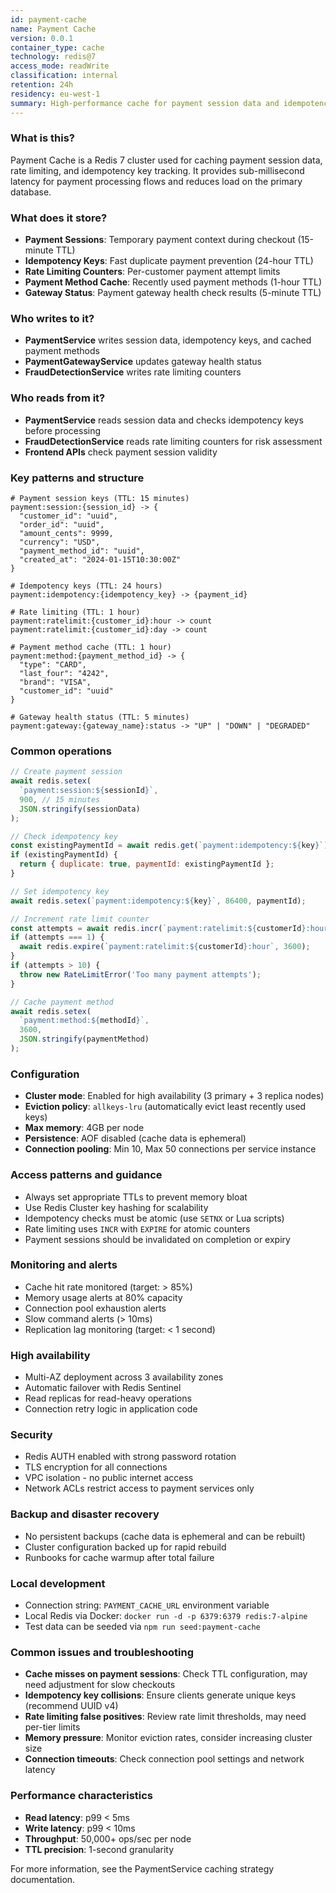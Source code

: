 ```yaml
---
id: payment-cache
name: Payment Cache
version: 0.0.1
container_type: cache
technology: redis@7
access_mode: readWrite
classification: internal
retention: 24h
residency: eu-west-1
summary: High-performance cache for payment session data and idempotency checks
---
```


<NodeGraph />

### What is this?
Payment Cache is a Redis 7 cluster used for caching payment session data, rate limiting, and idempotency key tracking. It provides sub-millisecond latency for payment processing flows and reduces load on the primary database.

### What does it store?
- **Payment Sessions**: Temporary payment context during checkout (15-minute TTL)
- **Idempotency Keys**: Fast duplicate payment prevention (24-hour TTL)
- **Rate Limiting Counters**: Per-customer payment attempt limits
- **Payment Method Cache**: Recently used payment methods (1-hour TTL)
- **Gateway Status**: Payment gateway health check results (5-minute TTL)

### Who writes to it?
- **PaymentService** writes session data, idempotency keys, and cached payment methods
- **PaymentGatewayService** updates gateway health status
- **FraudDetectionService** writes rate limiting counters

### Who reads from it?
- **PaymentService** reads session data and checks idempotency keys before processing
- **FraudDetectionService** reads rate limiting counters for risk assessment
- **Frontend APIs** check payment session validity

### Key patterns and structure
```redis
# Payment session keys (TTL: 15 minutes)
payment:session:{session_id} -> {
  "customer_id": "uuid",
  "order_id": "uuid",
  "amount_cents": 9999,
  "currency": "USD",
  "payment_method_id": "uuid",
  "created_at": "2024-01-15T10:30:00Z"
}

# Idempotency keys (TTL: 24 hours)
payment:idempotency:{idempotency_key} -> {payment_id}

# Rate limiting (TTL: 1 hour)
payment:ratelimit:{customer_id}:hour -> count
payment:ratelimit:{customer_id}:day -> count

# Payment method cache (TTL: 1 hour)
payment:method:{payment_method_id} -> {
  "type": "CARD",
  "last_four": "4242",
  "brand": "VISA",
  "customer_id": "uuid"
}

# Gateway health status (TTL: 5 minutes)
payment:gateway:{gateway_name}:status -> "UP" | "DOWN" | "DEGRADED"
```

### Common operations
```javascript
// Create payment session
await redis.setex(
  `payment:session:${sessionId}`,
  900, // 15 minutes
  JSON.stringify(sessionData)
);

// Check idempotency key
const existingPaymentId = await redis.get(`payment:idempotency:${key}`);
if (existingPaymentId) {
  return { duplicate: true, paymentId: existingPaymentId };
}

// Set idempotency key
await redis.setex(`payment:idempotency:${key}`, 86400, paymentId);

// Increment rate limit counter
const attempts = await redis.incr(`payment:ratelimit:${customerId}:hour`);
if (attempts === 1) {
  await redis.expire(`payment:ratelimit:${customerId}:hour`, 3600);
}
if (attempts > 10) {
  throw new RateLimitError('Too many payment attempts');
}

// Cache payment method
await redis.setex(
  `payment:method:${methodId}`,
  3600,
  JSON.stringify(paymentMethod)
);
```

### Configuration
- **Cluster mode**: Enabled for high availability (3 primary + 3 replica nodes)
- **Eviction policy**: `allkeys-lru` (automatically evict least recently used keys)
- **Max memory**: 4GB per node
- **Persistence**: AOF disabled (cache data is ephemeral)
- **Connection pooling**: Min 10, Max 50 connections per service instance

### Access patterns and guidance
- Always set appropriate TTLs to prevent memory bloat
- Use Redis Cluster key hashing for scalability
- Idempotency checks must be atomic (use `SETNX` or Lua scripts)
- Rate limiting uses `INCR` with `EXPIRE` for atomic counters
- Payment sessions should be invalidated on completion or expiry

### Monitoring and alerts
- Cache hit rate monitored (target: > 85%)
- Memory usage alerts at 80% capacity
- Connection pool exhaustion alerts
- Slow command alerts (> 10ms)
- Replication lag monitoring (target: < 1 second)

### High availability
- Multi-AZ deployment across 3 availability zones
- Automatic failover with Redis Sentinel
- Read replicas for read-heavy operations
- Connection retry logic in application code

### Security
- Redis AUTH enabled with strong password rotation
- TLS encryption for all connections
- VPC isolation - no public internet access
- Network ACLs restrict access to payment services only

### Backup and disaster recovery
- No persistent backups (cache data is ephemeral and can be rebuilt)
- Cluster configuration backed up for rapid rebuild
- Runbooks for cache warmup after total failure

### Local development
- Connection string: `PAYMENT_CACHE_URL` environment variable
- Local Redis via Docker: `docker run -d -p 6379:6379 redis:7-alpine`
- Test data can be seeded via `npm run seed:payment-cache`

### Common issues and troubleshooting
- **Cache misses on payment sessions**: Check TTL configuration, may need adjustment for slow checkouts
- **Idempotency key collisions**: Ensure clients generate unique keys (recommend UUID v4)
- **Rate limiting false positives**: Review rate limit thresholds, may need per-tier limits
- **Memory pressure**: Monitor eviction rates, consider increasing cluster size
- **Connection timeouts**: Check connection pool settings and network latency

### Performance characteristics
- **Read latency**: p99 < 5ms
- **Write latency**: p99 < 10ms
- **Throughput**: 50,000+ ops/sec per node
- **TTL precision**: 1-second granularity

For more information, see the PaymentService caching strategy documentation.